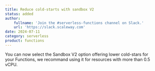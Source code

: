 ```yaml
---
title: Reduce cold-starts with sandbox V2
status: added
author:
    fullname: 'Join the #serverless-functions channel on Slack.'
    url: 'https://slack.scaleway.com'
date: 2024-07-11
category: serverless
product: functions
---
```


You can now select the Sandbox V2 option offering lower cold-stars for your Functions, we recommand using it for resources with more than 0.5 vCPU.

